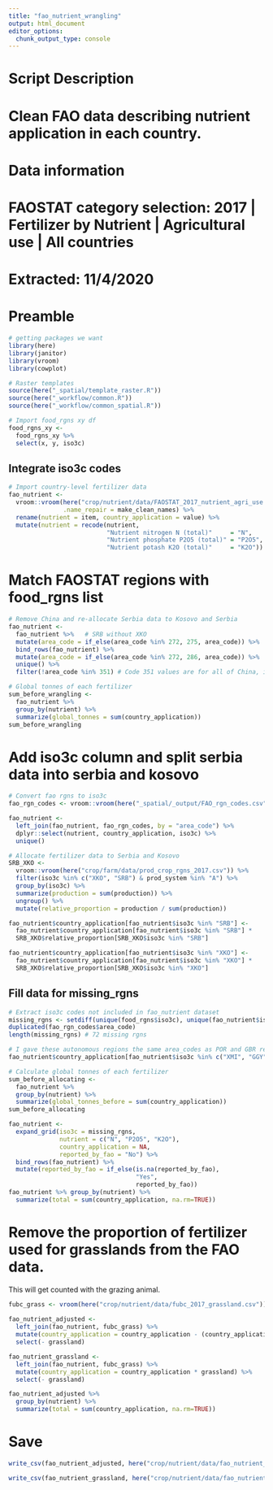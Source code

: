 ```yaml
---
title: "fao_nutrient_wrangling"
output: html_document
editor_options: 
  chunk_output_type: console
---
```


# Script Description
# Clean FAO data describing nutrient application in each country.
# Data information
# FAOSTAT category selection: 2017 | Fertilizer by Nutrient | Agricultural use | All countries
# Extracted: 11/4/2020

# Preamble
```r
# getting packages we want
library(here)
library(janitor)
library(vroom)
library(cowplot)

# Raster templates
source(here("_spatial/template_raster.R"))
source(here("_workflow/common.R"))
source(here("_workflow/common_spatial.R"))

# Import food_rgns xy df
food_rgns_xy <- 
  food_rgns_xy %>% 
  select(x, y, iso3c)
``` 

## Integrate iso3c codes
```r
# Import country-level fertilizer data
fao_nutrient <- 
  vroom::vroom(here("crop/nutrient/data/FAOSTAT_2017_nutrient_agri_use.csv"), 
               .name_repair = make_clean_names) %>%  
  rename(nutrient = item, country_application = value) %>% 
  mutate(nutrient = recode(nutrient,
                           "Nutrient nitrogen N (total)"     = "N",
                           "Nutrient phosphate P2O5 (total)" = "P2O5",
                           "Nutrient potash K2O (total)"     = "K2O"))


```

# Match FAOSTAT regions with food_rgns list
```r
# Remove China and re-allocate Serbia data to Kosovo and Serbia  
fao_nutrient <- 
  fao_nutrient %>%   # SRB without XKO
  mutate(area_code = if_else(area_code %in% 272, 275, area_code)) %>%  # XKO
  bind_rows(fao_nutrient) %>%
  mutate(area_code = if_else(area_code %in% 272, 286, area_code)) %>%
  unique() %>% 
  filter(!area_code %in% 351) # Code 351 values are for all of China, including MAC, HKG, TWN.

# Global tonnes of each fertilizer
sum_before_wrangling <- 
  fao_nutrient %>% 
  group_by(nutrient) %>% 
  summarize(global_tonnes = sum(country_application))
sum_before_wrangling
```
  
# Add iso3c column and split serbia data into serbia and kosovo
```r
# Convert fao rgns to iso3c
fao_rgn_codes <- vroom::vroom(here("_spatial/_output/FAO_rgn_codes.csv"))

fao_nutrient <- 
  left_join(fao_nutrient, fao_rgn_codes, by = "area_code") %>% 
  dplyr::select(nutrient, country_application, iso3c) %>% 
  unique()

# Allocate fertilizer data to Serbia and Kosovo
SRB_XKO <- 
  vroom::vroom(here("crop/farm/data/prod_crop_rgns_2017.csv")) %>% 
  filter(iso3c %in% c("XKO", "SRB") & prod_system %in% "A") %>% 
  group_by(iso3c) %>% 
  summarize(production = sum(production)) %>% 
  ungroup() %>% 
  mutate(relative_proportion = production / sum(production))

fao_nutrient$country_application[fao_nutrient$iso3c %in% "SRB"] <- 
  fao_nutrient$country_application[fao_nutrient$iso3c %in% "SRB"] * 
  SRB_XKO$relative_proportion[SRB_XKO$iso3c %in% "SRB"]

fao_nutrient$country_application[fao_nutrient$iso3c %in% "XKO"] <- 
  fao_nutrient$country_application[fao_nutrient$iso3c %in% "XKO"] * 
  SRB_XKO$relative_proportion[SRB_XKO$iso3c %in% "XKO"]
```

## Fill data for missing_rgns
```r
# Extract iso3c codes not included in fao_nutrient dataset
missing_rgns <- setdiff(unique(food_rgns$iso3c), unique(fao_nutrient$iso3c))
duplicated(fao_rgn_codes$area_code)
length(missing_rgns) # 72 missing rgns

# I gave these autonomous regions the same area_codes as POR and GBR respectively.
fao_nutrient$country_application[fao_nutrient$iso3c %in% c("XMI", "GGY")] <- 0

# Calculate global tonnes of each fertilizer
sum_before_allocating <- 
  fao_nutrient %>% 
  group_by(nutrient) %>% 
  summarize(global_tonnes_before = sum(country_application))
sum_before_allocating

fao_nutrient <- 
  expand_grid(iso3c = missing_rgns,
              nutrient = c("N", "P2O5", "K2O"),
              country_application = NA,
              reported_by_fao = "No") %>% 
  bind_rows(fao_nutrient) %>% 
  mutate(reported_by_fao = if_else(is.na(reported_by_fao),
                                   "Yes",
                                   reported_by_fao))
fao_nutrient %>% group_by(nutrient) %>%
  summarize(total = sum(country_application, na.rm=TRUE))

```


# Remove the proportion of fertilizer used for grasslands from the FAO data.
This will get counted with the grazing animal.

```r
fubc_grass <- vroom(here("crop/nutrient/data/fubc_2017_grassland.csv"))
  
fao_nutrient_adjusted <- 
  left_join(fao_nutrient, fubc_grass) %>% 
  mutate(country_application = country_application - (country_application * grassland)) %>% 
  select(- grassland)

fao_nutrient_grassland <- 
  left_join(fao_nutrient, fubc_grass) %>% 
  mutate(country_application = country_application * grassland) %>% 
  select(- grassland)

fao_nutrient_adjusted %>%
  group_by(nutrient) %>%
  summarize(total = sum(country_application, na.rm=TRUE))

```

# Save

```r
write_csv(fao_nutrient_adjusted, here("crop/nutrient/data/fao_nutrient_application.csv"))

write_csv(fao_nutrient_grassland, here("crop/nutrient/data/fao_nutrient_grassland_1.csv"))
```


